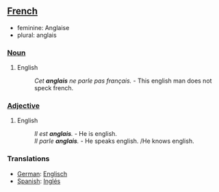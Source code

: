 ==[[French]]==
*feminine: Anglaise
*plural: anglais
===[[Noun]]===
#English
#:''Cet '''anglais''' ne parle pas français.'' - This english man does not speck french.

===[[Adjective]]===
#English
#: ''Il est '''anglais'''.'' - He is english.
#: ''Il parle '''anglais'''.'' - He speaks english. /He knows english.


===Translations===
*[[German]]: [[Englisch]]
*[[Spanish]]: [[Inglés]]